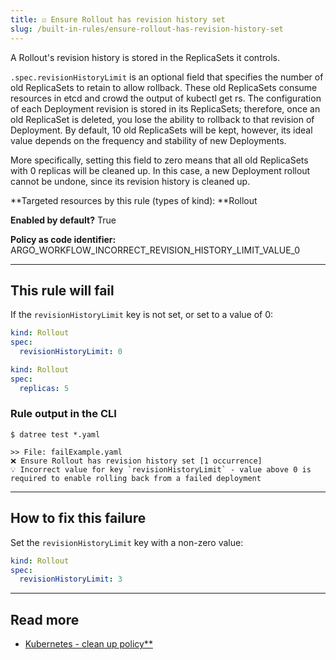 ```yaml
---
title: ☑️ Ensure Rollout has revision history set
slug: /built-in-rules/ensure-rollout-has-revision-history-set
---
```


A Rollout's revision history is stored in the ReplicaSets it controls.

`.spec.revisionHistoryLimit` is an optional field that specifies the number of old ReplicaSets to retain to allow rollback. These old ReplicaSets consume resources in etcd and crowd the output of kubectl get rs. The configuration of each Deployment revision is stored in its ReplicaSets; therefore, once an old ReplicaSet is deleted, you lose the ability to rollback to that revision of Deployment. By default, 10 old ReplicaSets will be kept, however, its ideal value depends on the frequency and stability of new Deployments.

More specifically, setting this field to zero means that all old ReplicaSets with 0 replicas will be cleaned up. In this case, a new Deployment rollout cannot be undone, since its revision history is cleaned up.

**Targeted resources by this rule (types of kind): **Rollout

**Enabled by default?** True

**Policy as code identifier:** ARGO_WORKFLOW_INCORRECT_REVISION_HISTORY_LIMIT_VALUE_0

---

## This rule will fail

If the `revisionHistoryLimit` key is not set, or set to a value of 0:

```yaml
kind: Rollout
spec:
  revisionHistoryLimit: 0
```

```yaml
kind: Rollout
spec:
  replicas: 5
```

### Rule output in the CLI

```terminal
$ datree test *.yaml

>> File: failExample.yaml
❌ Ensure Rollout has revision history set [1 occurrence]
💡 Incorrect value for key `revisionHistoryLimit` - value above 0 is required to enable rolling back from a failed deployment
```

---

## How to fix this failure

Set the `revisionHistoryLimit` key with a non-zero value:

```yaml
kind: Rollout
spec:
  revisionHistoryLimit: 3
```

---

## Read more

- [Kubernetes - clean up policy\*\*](https://kubernetes.io/docs/concepts/workloads/controllers/deployment/#clean-up-policy)

